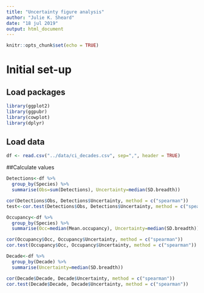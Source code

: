 ---
title: "Uncertainty figure analysis"
author: "Julie K. Sheard"
date: "18 jul 2019"
output: html_document
---

```{r setup, include=FALSE}
knitr::opts_chunk$set(echo = TRUE)
```

# Initial set-up

## Load packages
```{r}
library(ggplot2)
library(ggpubr)
library(cowplot)
library(dplyr)
```

## Load data
```{r}
df <- read.csv("../data/ci_decades.csv", sep=",", header = TRUE)

```

##Calculate values
```{r}
Detections<-df %>%                              
  group_by(Species) %>%                         
  summarise(Obs=sum(Detections), Uncertainty=median(SD.breadth))

cor(Detections$Obs, Detections$Uncertainty, method = c("spearman"))
test<-cor.test(Detections$Obs, Detections$Uncertainty, method = c("spearman"))

Occupancy<-df %>%                                        
  group_by(Species) %>%                         
  summarise(Occ=median(Mean.occupancy), Uncertainty=median(SD.breadth))

cor(Occupancy$Occ, Occupancy$Uncertainty, method = c("spearman"))
cor.test(Occupancy$Occ, Occupancy$Uncertainty, method = c("spearman"))

Decade<-df %>%                                        
  group_by(Decade) %>%                         
  summarise(Uncertainty=median(SD.breadth)) 

cor(Decade$Decade, Decade$Uncertainty, method = c("spearman"))
cor.test(Decade$Decade, Decade$Uncertainty, method = c("spearman"))

```
